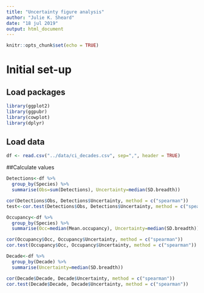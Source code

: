 ---
title: "Uncertainty figure analysis"
author: "Julie K. Sheard"
date: "18 jul 2019"
output: html_document
---

```{r setup, include=FALSE}
knitr::opts_chunk$set(echo = TRUE)
```

# Initial set-up

## Load packages
```{r}
library(ggplot2)
library(ggpubr)
library(cowplot)
library(dplyr)
```

## Load data
```{r}
df <- read.csv("../data/ci_decades.csv", sep=",", header = TRUE)

```

##Calculate values
```{r}
Detections<-df %>%                              
  group_by(Species) %>%                         
  summarise(Obs=sum(Detections), Uncertainty=median(SD.breadth))

cor(Detections$Obs, Detections$Uncertainty, method = c("spearman"))
test<-cor.test(Detections$Obs, Detections$Uncertainty, method = c("spearman"))

Occupancy<-df %>%                                        
  group_by(Species) %>%                         
  summarise(Occ=median(Mean.occupancy), Uncertainty=median(SD.breadth))

cor(Occupancy$Occ, Occupancy$Uncertainty, method = c("spearman"))
cor.test(Occupancy$Occ, Occupancy$Uncertainty, method = c("spearman"))

Decade<-df %>%                                        
  group_by(Decade) %>%                         
  summarise(Uncertainty=median(SD.breadth)) 

cor(Decade$Decade, Decade$Uncertainty, method = c("spearman"))
cor.test(Decade$Decade, Decade$Uncertainty, method = c("spearman"))

```
